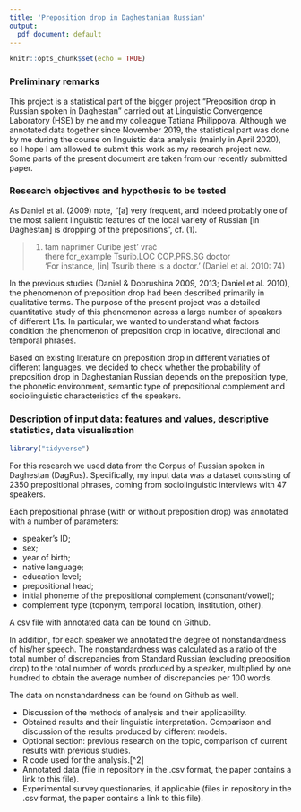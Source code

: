 ```yaml
---
title: 'Preposition drop in Daghestanian Russian'
output:
  pdf_document: default
---
```

\vspace{-15truemm}

```r
knitr::opts_chunk$set(echo = TRUE)
```

\begin{center}
Final project on linguistic data analysis (version 1, 20.05.20) \\
Anastasia Panova, \textit{anastasia.b.panova@gmail.com}
\end{center}

### Preliminary remarks

This project is a statistical part of the bigger project "Preposition drop in Russian spoken in Daghestan" carried out at Linguistic Convergence Laboratory (HSE) by me and my colleague Tatiana Philippova. Although we annotated data together since November 2019, the statistical part was done by me during the course on linguistic data analysis (mainly in April 2020), so I hope I am allowed to submit this work as my research project now. Some parts of the present document are taken from our recently submitted paper.

### Research objectives and hypothesis to be tested

As Daniel et al. (2009) note, "[a] very frequent, and indeed probably one of the most salient linguistic features of the local variety of Russian [in Daghestan] is dropping of the prepositions", cf. (1).

>(1)	tam naprimer Curibe jest' vrač  
there for_example Tsurib.LOC COP.PRS.SG doctor  
‘For instance, [in] Tsurib there is a doctor.’ (Daniel et al. 2010: 74)
 
In the previous studies (Daniel & Dobrushina 2009, 2013; Daniel et al. 2010), the phenomenon of preposition drop had been described primarily in qualitative terms. The purpose of the present project was a detailed quantitative study of this phenomenon across a large number of speakers of different L1s. In particular, we wanted to understand what factors condition the phenomenon of preposition drop in locative, directional and temporal phrases.

Based on existing literature on preposition drop in different variaties of different languages, we decided to check whether the probability of preposition drop in Daghestanian Russian depends on the preposition type, the phonetic environment, semantic type of prepositional complement and sociolinguistic characteristics of the speakers.

### Description of input data: features and values, descriptive statistics, data visualisation

```r
library("tidyverse")
```

For this research we used data from the Corpus of Russian spoken in Daghestan (DagRus). Specifically, my input data was a dataset consisting of 2350 prepositional phrases, coming from sociolinguistic interviews with 47 speakers.

Each prepositional phrase (with or without preposition drop) was annotated with a number of parameters:

- speaker’s ID;
- sex;
- year of birth;
- native language;
- education level;
- prepositional head;
- initial phoneme of the prepositional complement (consonant/vowel);
- complement type (toponym, temporal location, institution, other).

A csv file with annotated data can be found on Github.

In addition, for each speaker we annotated the degree of nonstandardness of his/her speech. The nonstandardness was calculated as a ratio of the total number of discrepancies from Standard Russian (excluding preposition drop) to the total number of words produced by a speaker, multiplied by one hundred to obtain the average number of discrepancies per 100 words.

The data on nonstandardness can be found on Github as well.

- Discussion of the methods of analysis and their applicability.
- Obtained results and their linguistic interpretation. Comparison and discussion of the results produced by different models.
- Optional section: previous research on the topic, comparison of current results with previous studies.
- R code used for the analysis.[^2]
- Annotated data (file in repository in the .csv format, the paper contains a link to this file).
- Experimental survey questionaries, if applicable (files in repository in the .csv format, the paper contains a link to this file). 










